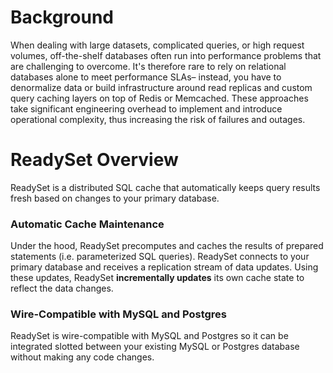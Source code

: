 # Background 
When dealing with large datasets, complicated queries, or high request volumes, off-the-shelf databases often run into performance 
problems that are challenging to overcome. It's therefore rare to rely on relational databases alone to meet performance SLAs– 
instead, you have to denormalize data or build infrastructure around read replicas and custom query caching layers on top of Redis 
or Memcached. These approaches take significant engineering overhead to implement and introduce operational complexity, thus 
increasing the risk of failures and outages.


# ReadySet Overview 

ReadySet is a distributed SQL cache that automatically keeps query results fresh based on changes to your primary database.

### Automatic Cache Maintenance
Under the hood, ReadySet precomputes and caches the results of prepared statements (i.e. parameterized SQL queries). ReadySet 
connects to your primary database and receives a replication stream of data updates. Using these updates, ReadySet **incrementally 
updates** its own cache state to reflect the data changes. 

### Wire-Compatible with MySQL and Postgres
ReadySet is wire-compatible with MySQL and Postgres so it can be integrated slotted between your existing MySQL or Postgres database
without making any code changes. 

